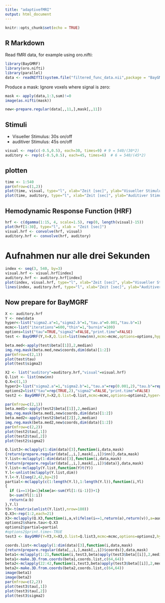 ```yaml
---
title: "adaptivefMRI"
output: html_document
---
```


```r
knitr::opts_chunk$set(echo = TRUE)
```

## R Markdown

Read fMRI data, for example using oro.nifti:
```r
library(BayGMRF)
library(oro.nifti)
library(parallel)
data <- readNIfTI(system.file("filtered_func_data.nii",package = "BayGMRF"))
```

Produce a mask: Ignore voxels where signal is zero:
```r
mask <- apply(data,1:3,sum)!=0
image(as.nifti(mask))
```

```r
new<-prepare.regular(data[,,11,],mask[,,11])
```

## Stimuli
* Visueller Stimulus: 30s on/off
* auditiver Stimulus: 45s on/off
```r
visual <- rep(c(-0.5,0.5), each=30, times=9) # 9 = 540/(30*2)
auditory <- rep(c(-0.5,0.5), each=45, times=6)  # 6 = 540/(45*2)
```

## plotten
```r
time <- 1:540
par(mfrow=c(1,2))
plot(time, visual, type="l", xlab="Zeit [sec]", ylab="Visueller Stimulus")
plot(time, auditory, type="l", xlab="Zeit [sec]", ylab="Auditiver Stimulus")
```


## Hemodynamic Response Function (HRF)
```r
hrf <- c(dgamma(1:15, 4, scale=1.5), rep(0, length(visual)-15)) 
plot(hrf[1:30], type="l", xlab = "Zeit [sec]")
visual.hrf <- convolve(hrf, visual)
auditory.hrf <- convolve(hrf, auditory)
```

# Aufnahmen nur alle drei Sekunden
```r
index <- seq(3, 540, by=3)
visual.hrf <- visual.hrf[index] 
auditory.hrf <- auditory.hrf[index] 
plot(index, visual.hrf, type="l", xlab="Zeit [sec]", ylab="Visueller Stimulus")
lines(index, auditory.hrf, type="l", xlab="Zeit [sec]", ylab="Auditiver Stimulus",col="blue")
```

## Now prepare for BayMGRF

```r
X <- auditory.hrf
Y <- new$data
hyper<-list("sigma2.a"=1,"sigma2.b"=1,"tau.a"=0.001,"tau.b"=1)
mcmc<-list("iterations"=600,"thin"=1,"burnin"=100)
options=list("tau"=TRUE,"sigma2"=FALSE,"print.time"=FALSE)
test <- BayGMRF(Y,X=X,Q.list=list(new$nn),mcmc=mcmc,options=options,hyper=hyper)
```

```r
beta.med<-apply(test$beta[[1]],2,median)
img.reg.mask(beta.med,new$coords,dim(data)[1:2])
par(mfrow=c(2,1))
plot(test$tau)
plot(test$sigma2)
```

```r
X2 <- list("auditory"=auditory.hrf,"visual"=visual.hrf)
Q.list <- list(new$nn)
Q.X=c(1,1)
hyper2<-list("sigma2.a"=1,"sigma2.b"=1,"tau.a"=rep(0.001,2),"tau.b"=rep(1,2))
options2=list("tau"=rep(TRUE,2),"sigma2"=FALSE,"print.time"=FALSE)
test2 <- BayGMRF(Y,X=X2,Q.list=Q.list,mcmc=mcmc,options=options2,hyper=hyper2,Q.X=Q.X)
```

```r
par(mfrow=c(2,1))
beta.med1<-apply(test2$beta[[1]],2,median)
img.reg.mask(beta.med1,new$coords,dim(data)[1:2])
beta.med2<-apply(test2$beta[[2]],2,median)
img.reg.mask(beta.med2,new$coords,dim(data)[1:2])
par(mfrow=c(2,2))
plot(test2$tau[,1])
plot(test2$tau[,2])
plot(test2$sigma2)
```

```r
Q.list3<-mclapply(1:dim(data)[3],function(i,data,mask)
{return(prepare.regular(data[,,i,],mask[,,i])$nn)},data,mask)
Y.list<-mclapply(1:dim(data)[3],function(i,data,mask)
{return(prepare.regular(data[,,i,],mask[,,i])$data)},data,mask)
Y.list<-mclapply(Y.list,function(Y)t(Y))
Y.l<-unlist(mclapply(Y.list,dim))
Y.l<-Y.l[seq(2,42,by=2)]
partial<-mclapply(c(1:length(Y.l),1:length(Y.l)),function(i,Yl)
{
  if (i==1){a=1}else{a<-sum(Yl[1:(i-1)])+1}
  b<-sum(Yl[1:i])
  return(a:b)
},Y.l)
Y3<-t(matrix(unlist(Y.list),nrow=180))
Q.X3<-rep(1:2,each=21)
X3<-mclapply(Q.X3,function(i,a,v)ifelse(i==1,return(a),return(v)),a=auditory.hrf,v=visual.hrf)
options2$share.tau<-Q.X3
options2$partial=partial
#options2$print.time<-TRUE
test3 <- BayGMRF(Y=Y3,X=X3,Q.list=Q.list3,mcmc=mcmc,options=options2,hyper=hyper2,Q.X=rep(1:21,2))
```

```r
coords.list<-mclapply(1:dim(data)[3],function(i,data,mask)
{return(prepare.regular(data[,,i,],mask[,,i])$coords)},data,mask)
beta1<-mclapply(1:21,function(i,test3,beta)apply(test3$beta[[i]],2,median),test3,beta)
beta1<-make.3D.from.coords(beta1,coords.list,c(64,64))
beta2<-mclapply(22:42,function(i,test3,beta)apply(test3$beta[[i]],2,median),test3,beta)
beta2<-make.3D.from.coords(beta2,coords.list,c(64,64))
image(beta1)
image(beta2)
par(mfrow=c(2,2))
plot(test3$tau[,1])
plot(test3$tau[,2])
plot(test3$sigma2)
```
